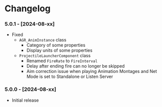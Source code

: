 
# Changelog

### 5.0.1 - [2024-08-xx]
- Fixed
    - `AGR_AnimInstance` class
        - Category of some properties
        - Display units of some properties
    - `ProjectileLauncherComponent` class
        - Renamed `FireRate` to `FireInterval`
        - Delay after ending fire can no longer be skipped
        - Aim correction issue when playing Animation Montages and Net Mode is set to Standalone or Listen Server

### 5.0.0 - [2024-08-xx]
- Initial release

